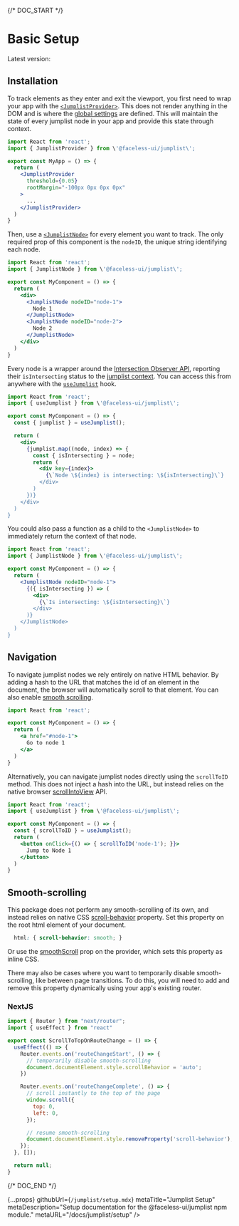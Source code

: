 
{/* DOC_START */}

# Basic Setup

Latest version: <VersionNumber name="jumplist" />

## Installation

<InstallationCode name="jumplist" />

To track elements as they enter and exit the viewport, you first need to wrap your app with the [`<JumplistProvider>`](/docs/jumplist/api#jumplistprovider). This does not render anything in the DOM and is where the [global settings](/docs/jumplist/api#jumplistprovider-props) are defined. This will maintain the state of every jumplist node in your app and provide this state through context.

```jsx
import React from 'react';
import { JumplistProvider } from \'@faceless-ui/jumplist\';

export const MyApp = () => {
  return (
    <JumplistProvider
      threshold={0.05}
      rootMargin="-100px 0px 0px 0px"
    >
      ...
    </JumplistProvider>
  )
}
```

Then, use a [`<JumplistNode>`](/docs/jumplist/api#jumplistnode) for every element you want to track. The only required prop of this component is the `nodeID`, the unique string identifying each node.

```jsx
import React from 'react';
import { JumplistNode } from \'@faceless-ui/jumplist\';

export const MyComponent = () => {
  return (
    <div>
      <JumplistNode nodeID="node-1">
        Node 1
      </JumplistNode>
      <JumplistNode nodeID="node-2">
        Node 2
      </JumplistNode>
    </div>
  )
}
```

Every node is a wrapper around the [Intersection Observer API](https://developer.mozilla.org/en-US/docs/Web/API/Intersection_Observer_API), reporting their `isIntersecting` status to the [jumplist context](/docs/jumplist/api#jumplistprovider-context). You can access this from anywhere with the [`useJumplist`](/docs/jumplist/api#useJumplist) hook.

```jsx
import React from 'react';
import { useJumplist } from \'@faceless-ui/jumplist\';

export const MyComponent = () => {
  const { jumplist } = useJumplist();

  return (
    <div>
      {jumplist.map((node, index) => {
        const { isIntersecting } = node;
        return (
          <div key={index}>
            {\`Node \${index} is intersecting: \${isIntersecting}\`}
          </div>
        )
      })}
    </div>
  )
}
```

You could also pass a function as a child to the `<JumplistNode>` to immediately return the context of that node.

```jsx
import React from 'react';
import { JumplistNode } from \'@faceless-ui/jumplist\';

export const MyComponent = () => {
  return (
    <JumplistNode nodeID="node-1">
      {({ isIntersecting }) => (
        <div>
          {\`Is intersecting: \${isIntersecting}\`}
        </div>
      )}
    </JumplistNode>
  )
}
```

## Navigation

To navigate jumplist nodes we rely entirely on native HTML behavior. By adding a hash to the URL that matches the id of an element in the document, the browser will automatically scroll to that element. You can also enable [smooth scrolling](#/docs/jumplist/setup#smooth-scroll).

```jsx
import React from 'react';

export const MyComponent = () => {
  return (
    <a href="#node-1">
      Go to node 1
    </a>
  )
}
```

Alternatively, you can navigate jumplist nodes directly using the `scrollToID` method. This does not inject a hash into the URL, but instead relies on the native browser [scrollIntoView](https://developer.mozilla.org/en-US/docs/Web/API/Element/scrollIntoView) API.

```jsx
import React from 'react';
import { useJumplist } from \'@faceless-ui/jumplist\';

export const MyComponent = () => {
  const { scrollToID } = useJumplist();
  return (
    <button onClick={() => { scrollToID('node-1'); }}>
      Jump to Node 1
    </button>
  )
}
```

## Smooth-scrolling

This package does not perform any smooth-scrolling of its own, and instead relies on native CSS [scroll-behavior](https://developer.mozilla.org/en-US/docs/Web/CSS/scroll-behavior) property. Set this property on the root html element of your document.

```css
  html: { scroll-behavior: smooth; }
```

Or use the [smoothScroll](/docs/jumplist/api#jumplistprovider-props) prop on the provider, which sets this property as inline CSS.

There may also be cases where you want to temporarily disable smooth-scrolling, like between page transitions. To do this, you will need to add and remove this property dynamically using your app\'s existing router.

### NextJS

```jsx
import { Router } from "next/router";
import { useEffect } from "react"

export const ScrollToTopOnRouteChange = () => {
  useEffect(() => {
    Router.events.on('routeChangeStart', () => {
      // temporarily disable smooth-scrolling
      document.documentElement.style.scrollBehavior = 'auto';
    })

    Router.events.on('routeChangeComplete', () => {
      // scroll instantly to the top of the page
      window.scroll({
        top: 0,
        left: 0,
      });

      // resume smooth-scrolling
      document.documentElement.style.removeProperty('scroll-behavior');
    });
  }, []);

  return null;
}
```

{/* DOC_END */}

  {...props}
  githubUrl={`/jumplist/setup.mdx`}
  metaTitle="Jumplist Setup"
  metaDescription="Setup documentation for the @faceless-ui/jumplist npm module."
  metaURL="/docs/jumplist/setup"
/>
